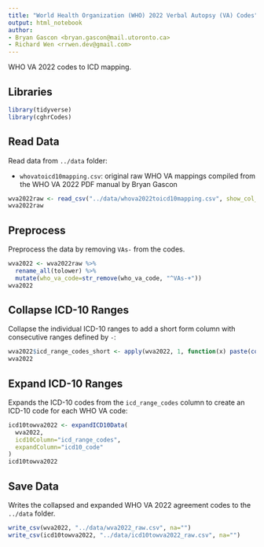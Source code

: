 ```yaml
---
title: "World Health Organization (WHO) 2022 Verbal Autopsy (VA) Codes"
output: html_notebook
author:
- Bryan Gascon <bryan.gascon@mail.utoronto.ca>
- Richard Wen <rrwen.dev@gmail.com>
---
```


WHO VA 2022 codes to ICD mapping.

## Libraries

```r
library(tidyverse)
library(cghrCodes)
```

## Read Data

Read data from `../data` folder:

* `whovatoicd10mapping.csv`: original raw WHO VA mappings compiled from the WHO VA 2022 PDF manual by Bryan Gascon

```r
wva2022raw <- read_csv("../data/whova2022toicd10mapping.csv", show_col_types=FALSE)
wva2022raw
```

## Preprocess

Preprocess the data by removing `VAs-` from the codes.

```r
wva2022 <- wva2022raw %>%
  rename_all(tolower) %>%
  mutate(who_va_code=str_remove(who_va_code, "^VAs-+"))
wva2022
```

## Collapse ICD-10 Ranges

Collapse the individual ICD-10 ranges to add a short form column with consecutive ranges defined by `-`:

```r
wva2022$icd_range_codes_short <- apply(wva2022, 1, function(x) paste(collapseICD10(x["icd_range_codes"]), collapse=","))
wva2022
```

## Expand ICD-10 Ranges

Expands the ICD-10 codes from the `icd_range_codes` column to create an ICD-10 code for each WHO VA code:

```r
icd10towva2022 <- expandICD10Data(
  wva2022,
  icd10Column="icd_range_codes",
  expandColumn="icd10_code"
)
icd10towva2022
```

## Save Data

Writes the collapsed and expanded WHO VA 2022 agreement codes to the `../data` folder.

```r
write_csv(wva2022, "../data/wva2022_raw.csv", na="")
write_csv(icd10towva2022, "../data/icd10towva2022_raw.csv", na="")
```
